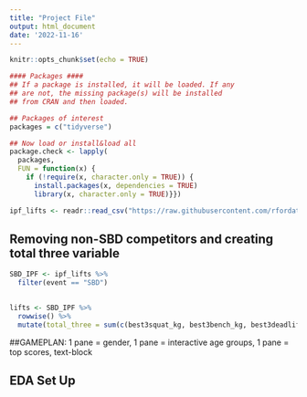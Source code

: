 ```yaml
---
title: "Project File"
output: html_document
date: '2022-11-16'
---
```


```r
knitr::opts_chunk$set(echo = TRUE)
```

```r
#### Packages ####
## If a package is installed, it will be loaded. If any 
## are not, the missing package(s) will be installed 
## from CRAN and then loaded.

## Packages of interest
packages = c("tidyverse")

## Now load or install&load all
package.check <- lapply(
  packages,
  FUN = function(x) {
    if (!require(x, character.only = TRUE)) {
      install.packages(x, dependencies = TRUE)
      library(x, character.only = TRUE)}})

```


```r
ipf_lifts <- readr::read_csv("https://raw.githubusercontent.com/rfordatascience/tidytuesday/master/data/2019/2019-10-08/ipf_lifts.csv")
```

## Removing non-SBD competitors and creating total three variable
```r

SBD_IPF <- ipf_lifts %>% 
  filter(event == "SBD")
  

lifts <- SBD_IPF %>%
  rowwise() %>%
  mutate(total_three = sum(c(best3squat_kg, best3bench_kg, best3deadlift_kg), na.rm = TRUE))

```


##GAMEPLAN: 1 pane = gender, 1 pane = interactive age groups, 1 pane = top scores, text-block

## EDA Set Up

